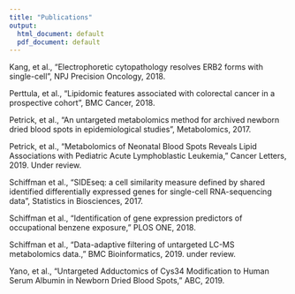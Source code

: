 ```yaml
---
title: "Publications"
output:
  html_document: default
  pdf_document: default
---
```



Kang, et al., “Electrophoretic cytopathology resolves ERB2 forms with single-cell”, NPJ Precision Oncology, 2018.

Perttula, et al., “Lipidomic features associated with colorectal cancer in a prospective cohort”, BMC Cancer, 2018.

Petrick, et al., “An untargeted metabolomics method for archived newborn dried blood spots in epidemiological studies”, Metabolomics, 2017.

Petrick, et al., “Metabolomics of Neonatal Blood Spots Reveals Lipid Associations with Pediatric Acute Lymphoblastic Leukemia,” Cancer Letters, 2019. Under review.

Schiffman et al., “SIDEseq: a cell similarity measure defined by shared identified differentially expressed genes for single-cell RNA-sequencing data”, Statistics in Biosciences, 2017.

Schiffman et al., “Identification of gene expression predictors of occupational benzene exposure,” PLOS ONE, 2018.

Schiffman et al., “Data-adaptive filtering of untargeted LC-MS metabolomics data.,” BMC Bioinformatics, 2019. under review.

Yano, et al., “Untargeted Adductomics of Cys34 Modification to Human Serum Albumin in Newborn Dried Blood Spots,” ABC, 2019.

